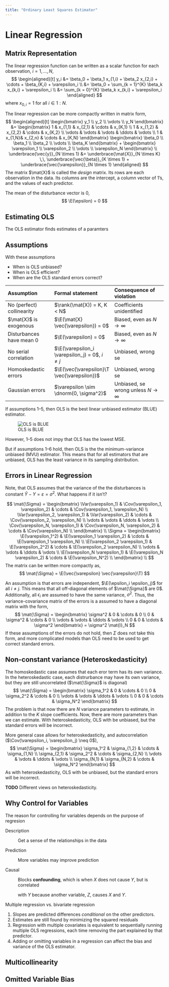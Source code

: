 ```yaml
---
title: "Ordinary Least Squares Estimator"
---
```


# Linear Regression 

## Matrix Representation

The linear regression function can be written as a scalar function for each observation, $i = 1, \dots, N$,
$$
\begin{aligned}[t]
y_i &= \beta_0 + \beta_1 x_{1,i} + \beta_2 x_{2,i} + \cdots + \beta_{K,i} + \varepsilon_i \\
 &= \beta_0 + \sum_{k = 1}^{K} \beta_k x_{k,i} + \varepsilon_i \\
&= \sum_{k = 0}^{K} \beta_k x_{k,i} + \varepsilon_i
\end{aligned}
$$
where $x_{0,i} = 1$ for all $i \in 1:N$.

The linear regression can be more compactly written in matrix form,
$$
\begin{aligned}[t]
\begin{bmatrix}
y_1 \\
y_2 \\
\vdots \\
y_N
\end{bmatrix} &=
\begin{bmatrix} 
1 & x_{1,1} & x_{2,1} & \cdots & x_{K,1} \\
1 & x_{1,2} & x_{2,2} & \cdots & x_{K,2} \\
\vdots & \vdots & \vdots & \ddots & \vdots \\
1 & x_{1,N}& x_{2,n} & \cdots & x_{K,N}
\end{bmatrix}
\begin{bmatrix} 
\beta_0 \\
\beta_1 \\
\beta_2 \\
\vdots \\
\beta_K
\end{bmatrix}
+ 
\begin{bmatrix}
\varepsilon_1 \\
\varepsilon_2 \\
\vdots \\
\varepsilon_N
\end{bmatrix}
\\
\underbrace{\vec{y}}_{N \times 1} &= \underbrace{\mat{X}}_{N \times K} \,\, \underbrace{\vec{\beta}}_{K \times 1} + \underbrace{\vec{\varepsilon}}_{N \times 1}
\end{aligned}
$$
The matrix $\mat{X}$ is called the *design* matrix.
Its rows are each observation in the data.
Its columns are the intercept, a column vector of 1's, and the values of each predictor.

The mean of the disturbance vector is 0,
$$
\E(\epsilon) = 0
$$

## Estimating OLS

The OLS estimator finds estimates of a paramters


## Assumptions 

With these assumptions

- When is OLS unbiased?
- When is OLS efficient?
- When are the OLS standard errors correct?

| Assumption | Formal statement | Consequence of violation |
|:-------------------|:-------------------|:-----------------------|
| No (perfect) collinearity | $\rank(\mat{X}) = K, K < N$ | Coefficients unidentified |
| $\mat{X}$ is exogenous | $\E(\mat{X} \vec{\varepsilon}) = 0$ | Biased, even as $N \to \infty$ |
| Disturbances have mean 0 | $\E(\varepsilon) = 0$ | Biased, even as $N \to \infty$ |
| No serial correlation | $\E(\varepsilon_i \varepsilon_j) = 0$, $i \neq j$ | Unbiased, wrong se |
| Homoskedastic errors | $\E(\vec{\varepsilon}\T \vec{\varepsilon})$ | Unbiased, wrong se |
| Gaussian errors | $\varepsilon \sim \dnorm(0, \sigma^2)$ | Unbiased, se wrong unless $N \to \infty$ |

If assumptions 1--5, then OLS is the best linear unbiased estimator (BLUE) estimator.


![OLS is BLUE](tobias-funke-blue.jpeg)


However, 1--5 does not impy that OLS has the lowest MSE.

But if assumptions 1--6 hold, then OLS is the the minimum-variance unbiased (MVU) estimator.
This means that for all estimators that are unbiased, OLS has the least variance in its sampling distribution.

## Errors in Linear Regression

Note, that OLS assumes that the variance of the the disturbances is constant $\hat{Y} - Y = \varepsilon = \sigma^2$.
What happens if it isn't? 

$$
\mat{\Sigma} =
\begin{bmatrix}
\Var(\varepsilon_1) & \Cov(\varepsilon_1, \varepsilon_2) & \cdots & \Cov(\varepsilon_1, \varepsilon_N) \\
\Var(\varepsilon_2, \varepsilon_1) & \Var(\varepsilon_2) & \cdots & \Cov(\varepsilon_2, \varepsilon_N) \\
\vdots & \vdots & \ddots & \vdots \\
\Cov(\varepsilon_N, \varepsilon_1) & \Cov(\varepsilon_N, \varepsilon_2) & \cdots & \Cov(\varepsilon_N) \\
\end{bmatrix} \\
\Sigma =
\begin{bmatrix}
\E(\varepsilon_1^2) & \E(\varepsilon_1 \varepsilon_2) & \cdots & \E(\varepsilon_1 \varepsilon_N) \\
\E(\varepsilon_2 \varepsilon_1) & \E(\varepsilon_2^2) & \cdots & \E(\varepsilon_2 \varepsilon_N) \\
\vdots & \vdots & \ddots & \vdots \\
\E(\varepsilon_N \varepsilon_1) & \E(\varepsilon_N \varepsilon_2) & \cdots & \E(\varepsilon_N^2) \\
\end{bmatrix} \\
$$
The matrix can be written more compactly as,
$$
\mat{\Sigma} = \E(\vec{\varepsilon} \vec{\varepsilon}\T)
$$

An assumption is that errors are independent, $\E(\epsilon_i \epsilon_j)$ for all $i \neq j$.
This means that all off-diagonal elements of $\mat{\Sigma}$ are 0$.
Additionally, all $\epsilon_i$ are assumed to have the same variance, $\sigma^2$.
Thus, the variance-covariance matrix of the errors is a assumed to have a diagonal matrix with the form,
$$
\mat{\Sigma} = 
\begin{bmatrix}
\sigma^2 & 0 & \cdots & 0 \\
0 & \sigma^2 & \cdots & 0 \\
\vdots & \vdots & \ddots & \vdots \\
0 & 0 & \cdots & \sigma^2
\end{bmatrix} 
= \sigma^2 \mat{I}_N
$$
If these assumptions of the errors do not hold, then $\Sigma$ does not take this form, and more complicated models than OLS need to be used to get correct standard errors.

## Non-constant variance (Heteroskedasticity)

The homoskedastic case assumes that each eror term has its own variance. 
In the heteroskedastic case, each distrurbance may have its own variance, but they are still uncorrelated ($\mat{\Sigma}$ is diagonal)
$$
\mat{\Sigma} = 
\begin{bmatrix}
\sigma_1^2 & 0 & \cdots & 0 \\
0 & \sigma_2^2 & \cdots & 0 \\
\vdots & \vdots & \ddots & \vdots \\
0 & 0 & \cdots & \sigma_N^2
\end{bmatrix}
$$
The problem is that now there are $N$ variance parameters to estimate, in addition to the $K$ slope coefficients.
Now, there are more parameters than we can estimate.
With heteroskedasticity, OLS with be unbiased, but the standard errors will be incorrect.

More general case allows for heteroskedasticity, and autocorrelation ($\Cov(\varepsilon_i, \varepsilon_j) \neq 0$),
$$
\mat{\Sigma} = 
\begin{bmatrix}
\sigma_1^2 & \sigma_{1,2} & \cdots & \sigma_{1,N} \\
\sigma_{2,1} & \sigma_2^2 & \cdots & \sigma_{2,N} \\
\vdots & \vdots & \ddots & \vdots \\
\sigma_{N,1} & \sigma_{N,2} & \cdots & \sigma_N^2
\end{bmatrix} 
$$
As with heteroskedasticity, OLS with be unbiased, but the standard errors will be incorrect.

**TODO** Different views on heteroskedasticity.

## Why Control for Variables

The reason for controlling for variables depends on the purpose of regresion

Description

:   Get a sense of the relationships in the data

Prediction

:   More variables may improve prediction


Causal

:   Blocks **confounding**, which is when $X$ does not cause $Y$, but is correlated
:   with $Y$ because another variable, $Z$, causes $X$ and $Y$.


Multiple regression vs. bivariate regression

1. Slopes are predicted differences *conditional* on the other predictors.
2. Estimates are still found by minimizing the squared residuals
3. Regression with multiple covariates is equivalent to sequentially running
   multiple OLS regressions, each time removing the part explained by that predictor.
4. Adding or omitting variables in a regression can affect the bias and variance of
   the OLS estimator.


## Multicollinearity

## Omitted Variable Bias


$$
$$



